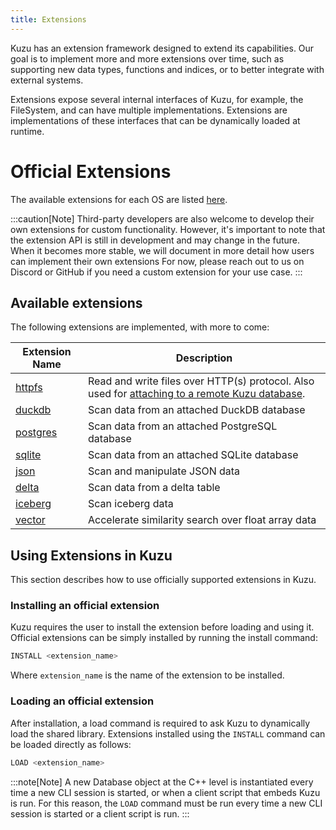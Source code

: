 ```yaml
---
title: Extensions
---
```



Kuzu has an extension framework designed to extend its capabilities. Our goal is to implement
more and more extensions over time, such as supporting new data types, functions and
indices, or to better integrate with external systems.

Extensions expose several internal interfaces of Kuzu, for example, the FileSystem, and can have
multiple implementations. Extensions are implementations of these interfaces that can be
dynamically loaded at runtime.


# Official Extensions

The available extensions for each OS are listed [here](https://extension.kuzudb.com/).

:::caution[Note]
Third-party developers are also welcome to develop their own extensions for custom functionality.
However, it's important to note that the extension API is still in development and may change in the future.
When it becomes more stable, we will document in more detail how users can implement their own extensions
For now, please reach out to us on Discord or GitHub if you need a custom extension for your use case.
:::

## Available extensions

The following extensions are implemented, with more to come:

| Extension Name | Description |
|----------|----------|
| [httpfs](/extensions/httpfs) | Read and write files over HTTP(s) protocol. Also used for [attaching to a remote Kuzu database](/extensions/attach/kuzu). |
| [duckdb](/extensions/attach/rdbms) | Scan data from an attached DuckDB database |
| [postgres](/extensions/attach/rdbms) | Scan data from an attached PostgreSQL database |
| [sqlite](/extensions/attach/rdbms) | Scan data from an attached SQLite database |
| [json](/extensions/json) | Scan and manipulate JSON data |
| [delta](/extensions/delta) | Scan data from a delta table |
| [iceberg](/extensions/iceberg) | Scan iceberg data |
| [vector](/extensions/vector) | Accelerate similarity search over float array data |

## Using Extensions in Kuzu

This section describes how to use officially supported extensions in Kuzu.

### Installing an official extension

Kuzu requires the user to install the extension before loading and using it.
Official extensions can be simply installed by running the install command:

```sql
INSTALL <extension_name>
```

Where `extension_name` is the name of the extension to be installed.

### Loading an official extension
After installation, a load command is required to ask Kuzu to dynamically load the shared library.
Extensions installed using the `INSTALL` command can be loaded directly as follows: 

```sql
LOAD <extension_name>
```

:::note[Note]
A new Database object at the C++ level is instantiated every time a new CLI session is started, or
when a client script that embeds Kuzu is run. For this reason, the `LOAD` command must be
run every time a new CLI session is started or a client script is run.
:::
